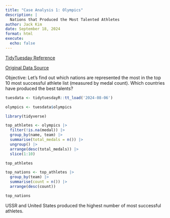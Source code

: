 ```yaml
---
title: "Case Analysis 1: Olympics"
description: |
  Nations that Produced the Most Talented Athletes
author: Jack Kim
date: September 18, 2024
format: html
execute:
  echo: false
---
```


[TidyTuesday Reference](https://github.com/rfordatascience/tidytuesday/tree/master/data/2024/2024-08-06)

[Original Data Source](https://www.kaggle.com/datasets/heesoo37/120-years-of-olympic-history-athletes-and-results/)

Objective: Let's find out which nations are represented the most in the top 10 most successful athlete list (measured by medal count). Which countries have produced the best talents?

```r
tuesdata <- tidytuesdayR::tt_load('2024-08-06')

olympics <- tuesdata$olympics
```

```r
library(tidyverse)

top_athletes <- olympics |>
  filter(!is.na(medal)) |>
  group_by(name, team) |>
  summarise(total_medals = n()) |>
  ungroup() |>
  arrange(desc(total_medals)) |>
  slice(1:10)

top_athletes

top_nations <- top_athletes |>
  group_by(team) |>
  summarise(count = n()) |>
  arrange(desc(count))

top_nations
```
USSR and United States produced the highest number of most successful athletes.


